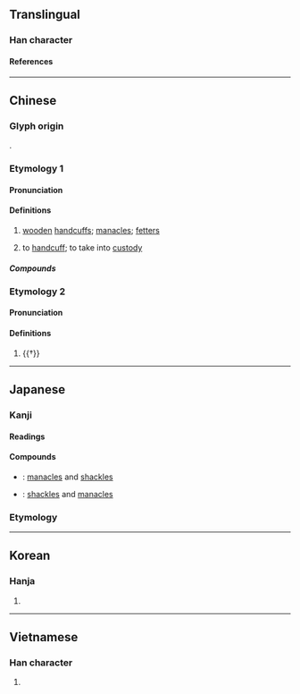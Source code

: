{{character info}}
==Translingual==

===Han character===
{{Han char|rn=75|rad=木|as=07|sn=11|four=44961|canj=DHGR|ids=⿰木告}}

====References====
{{Han ref|kx=0528.210|dkj=14841|dj=0917.090|hdz=21215.080|uh=688F}}

----

==Chinese==
{{zh-forms}}

===Glyph origin===
{{Han etym}}
{{Han compound|木|告|ls=psc|c1=s|c2=p}}.

===Etymology 1===

====Pronunciation====
{{zh-pron
|m=gù
|c=guk1
|md=gók
|mn=xm:kok
|mc=2
|oc=1
|ma=
|cat=n,v
}}

====Definitions====
{{zh-hanzi}}

# {{lb|zh|historical}} [[wooden]] [[handcuffs]]; [[manacle]]s; [[fetter]]s
# {{lb|zh|archaic}} to [[handcuff]]; to take into [[custody]]

=====Compounds=====
{{zh-der|梏亡|梏慘|梏十指|桎梏|拲梏|梏拲}}

===Etymology 2===

====Pronunciation====
{{zh-pron
|m=jué
|mc=1
|oc=2
|ma=
|cat=a
}}

====Definitions====
{{zh-hanzi}}

# {{†}} {{zh-alt-form|覺|[[tall]] and [[big]]; [[upright]]; [[honest]]}}

----

==Japanese==

===Kanji===
{{ja-kanji|grade=uc|rs=木07}}

====Readings====
{{ja-readings
|on=こく, かく
|kun=てかせ
}}

====Compounds====
* {{ja-r|梏桎|こくしつ}}: [[manacles]] and [[shackles]]
* {{ja-r|桎梏|しっこく}}: [[shackles]] and [[manacles]]

===Etymology===
{{ja-kanjitab|てかせ|yomi=k}}
{{ja-see|てかせ}}

----

==Korean==

===Hanja===
{{ko-hanja|곡}}

# {{rfdef|ko|sort=木07}}

----

==Vietnamese==

===Han character===
{{vi-readings|rs=木07|reading=gáo}}

# {{rfdef|vi|sort=木07}}